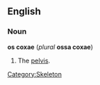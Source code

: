 ==English==
===Noun===
'''os coxae''' (''plural'' '''ossa coxae''')

# The [[pelvis]].

[[Category:Skeleton]]